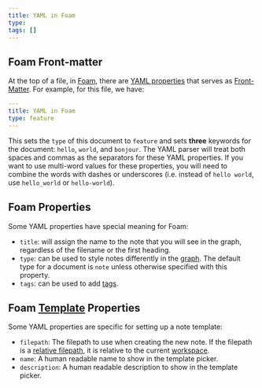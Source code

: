 ```yaml
---
title: YAML in Foam
type: 
tags: []
---
```


## Foam Front-matter

At the top of a file, in [Foam](foam.qmd), there are [YAML properties](yaml.qmd)
that serves as [Front-Matter](front-matter.qmd). For example, for this file,
we have:

```yaml
---
title: YAML in Foam
type: feature
---
```

This sets the `type` of this document to `feature` and sets **three** keywords
for the document: `hello`, `world`, and `bonjour`. The YAML parser will treat
both spaces and commas as the separators for these YAML properties. If you want
to use multi-word values for these properties, you will need to combine the
words with dashes or underscores (i.e. instead of `hello world`, use
`hello_world` or `hello-world`).


## Foam Properties

Some YAML properties have special meaning for Foam:

- `title`: will assign the name to the note that you will see in the graph,
  regardless of the filename or the first heading.
- `type`: can be used to style notes differently in the
  [graph](foam-graph-visualization.qmd). The default type for a document is `note`
  unless otherwise specified with this property.
- `tags`: can be used to add [tags](foam-tags.qmd).

## Foam [Template](foam-templates#metadata) Properties

Some YAML properties are specific for setting up a note template:

- `filepath`: The filepath to use when creating the new note. If the filepath is
  a [relative filepath](relative-path.qmd), it is relative to the current
  [workspace](vscode-workspace.qmd).
- `name`: A human readable name to show in the template picker.
- `description`: A human readable description to show in the template picker.

